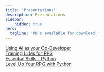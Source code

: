 ```yaml
---
title: 'Presentations'
description: Presentations
sidebar:
    hidden: true
hero:
  tagline: 'PDFs available for download:'
---
```



<CardGrid stagger>
  <Card>
    <div class="grid-1">
      <a class="grid-button" href="../../../Using AI as your Co-Developer.pdf">
        <div class="grid-item color-bg color-ruby">
           Using AI as your Co-Developer <Icon name="right-caret" class="icon-inline" />
        </div>
      </a>
    </div>
	</Card>
	<Card>
    <div class="grid-1">
      <a class="grid-button" href="../../../Training LLMs for RPG.pdf">
        <div class="grid-item color-bg color-sapphire">
          Training LLMs for RPG <Icon name="right-caret" class="icon-inline" />
        </div>
      </a>
    </div>
	</Card>
  <Card>
    <div class="grid-1">
      <a class="grid-button" href="../../../Essential Python on IBM i.pdf">
        <div class="grid-item color-bg color-emerald">
          Essential Skills - Python <Icon name="right-caret" class="icon-inline" />
        </div>
      </a>
    </div>
	</Card>
  <Card>
    <div class="grid-1">
      <a class="grid-button" href="../../../Level Up Your RPG with Python.pdf">
        <div class="grid-item color-bg color-amethyst">
          Level Up Your RPG with Python <Icon name="right-caret" class="icon-inline" />
        </div>
      </a>
    </div>
	</Card>
</CardGrid>